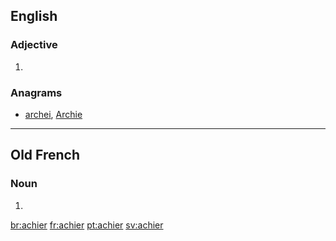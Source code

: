 ==English==

===Adjective===
{{head|en|adjective comparative form}}

# {{en-comparative of|achy}}

===Anagrams===
* [[archei#English|archei]], [[Archie#English|Archie]]

----

==Old French==

===Noun===
{{head|fro|noun|g=m|plural not attested}}

# {{alternative form of|acer|lang=fro}}

[[br:achier]]
[[fr:achier]]
[[pt:achier]]
[[sv:achier]]